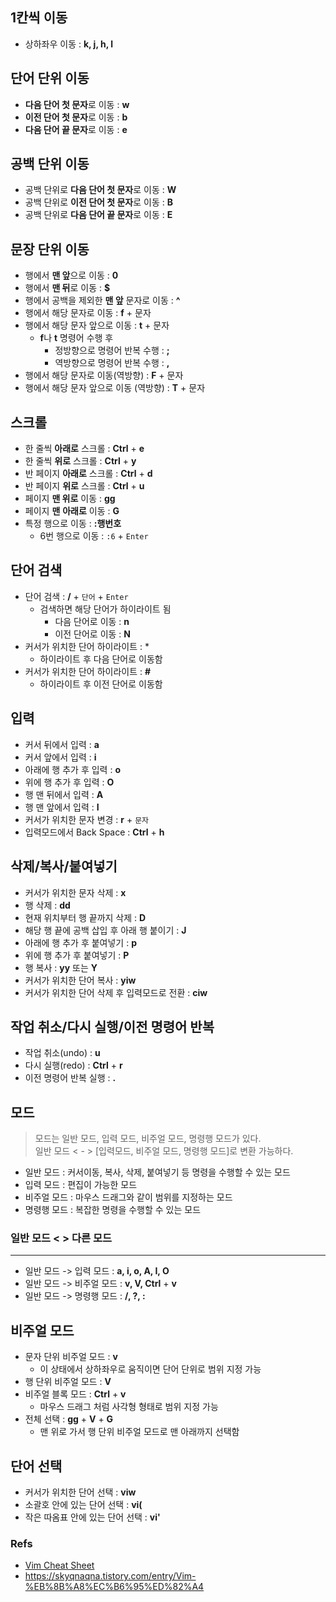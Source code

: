 1칸씩 이동
------

*   상하좌우 이동 : **k, j, h, l**

단어 단위 이동
--------

*   **다음 단어 첫 문자**로 이동 : **w**
*   **이전 단어 첫 문자**로 이동 : **b**
*   **다음 단어 끝 문자**로 이동 : **e**

공백 단위 이동
--------

*   공백 단위로 **다음 단어 첫 문자**로 이동 : **W**
*   공백 단위로 **이전 단어 첫 문자**로 이동 : **B**
*   공백 단위로 **다음 단어 끝 문자**로 이동 : **E**

문장 단위 이동
--------

*   행에서 **맨 앞**으로 이동 : **0**
*   행에서 **맨 뒤**로 이동 : **$**
*   행에서 공백을 제외한 **맨 앞** 문자로 이동 : **^**
*   행에서 해당 문자로 이동 : **f** + 문자
*   행에서 해당 문자 앞으로 이동 : **t** + 문자
    *   **f**나 **t** 명령어 수행 후
        *   정방향으로 명령어 반복 수행 : **;**
        *   역방향으로 명령어 반복 수행 : **,**
*   행에서 해당 문자로 이동(역방향) : **F** + 문자
*   행에서 해당 문자 앞으로 이동 (역방향) : **T** + 문자

스크롤
---

*   한 줄씩 **아래로** 스크롤 : **Ctrl** + **e**
*   한 줄씩 **위로** 스크롤 : **Ctrl** + **y**
*   반 페이지 **아래로** 스크롤 : **Ctrl** + **d**
*   반 페이지 **위로** 스크롤 : **Ctrl** + **u**
*   페이지 **맨 위로** 이동 : **gg**
*   페이지 **맨** **아래로** 이동 : **G**
*   특정 행으로 이동 : **:행번호**
    *   6번 행으로 이동 : `:6` + `Enter`

단어 검색
-----

*   단어 검색 : **/** + `단어` + `Enter`
    *   검색하면 해당 단어가 하이라이트 됨
        *   다음 단어로 이동 : **n**
        *   이전 단어로 이동 : **N**
*   커서가 위치한 단어 하이라이트 : \*
    *   하이라이트 후 다음 단어로 이동함
*   커서가 위치한 단어 하이라이트 : **#**
    *   하이라이트 후 이전 단어로 이동함

입력
--

*   커서 뒤에서 입력 : **a**
*   커서 앞에서 입력 : **i**
*   아래에 행 추가 후 입력 : **o**
*   위에 행 추가 후 입력 : **O**
*   행 맨 뒤에서 입력 : **A**
*   행 맨 앞에서 입력 : **I**
*   커서가 위치한 문자 변경 : **r** + `문자`
*   입력모드에서 Back Space : **Ctrl** + **h**

삭제/복사/붙여넣기
----------

*   커서가 위치한 문자 삭제 : **x**
*   행 삭제 : **dd**
*   현재 위치부터 행 끝까지 삭제 : **D**
*   해당 행 끝에 공백 삽입 후 아래 행 붙이기 : **J**
*   아래에 행 추가 후 붙여넣기 : **p**
*   위에 행 추가 후 붙여넣기 : **P**
*   행 복사 : **yy** 또는 **Y**
*   커서가 위치한 단어 복사 : **yiw**
*   커서가 위치한 단어 삭제 후 입력모드로 전환 : **ciw**

작업 취소/다시 실행/이전 명령어 반복
---------------------

*   작업 취소(undo) : **u**
*   다시 실행(redo) : **Ctrl** + **r**
*   이전 명령어 반복 실행 : **.**

모드
--

> 모드는 일반 모드, 입력 모드, 비주얼 모드, 명령행 모드가 있다.  
> 일반 모드 < - > \[입력모드, 비주얼 모드, 명령행 모드\]로 변환 가능하다.

*   일반 모드 : 커서이동, 복사, 삭제, 붙여넣기 등 명령을 수행할 수 있는 모드
*   입력 모드 : 편집이 가능한 모드
*   비주얼 모드 : 마우스 드래그와 같이 범위를 지정하는 모드
*   명령행 모드 : 복잡한 명령을 수행할 수 있는 모드

### 일반 모드 < > 다른 모드
---------------

*   일반 모드 -> 입력 모드 : **a, i, o, A, I, O**
*   일반 모드 -> 비주얼 모드 : **v, V, Ctrl** + **v**
*   일반 모드 -> 명령행 모드 : **/, ?, :**

비주얼 모드
------

*   문자 단위 비주얼 모드 : **v**
    *   이 상태에서 상하좌우로 움직이면 단어 단위로 범위 지정 가능
*   행 단위 비주얼 모드 : **V**
*   비주얼 블록 모드 : **Ctrl** + **v**
    *   마우스 드래그 처럼 사각형 형태로 범위 지정 가능
*   전체 선택 : **gg** + **V** + **G**
    *   맨 위로 가서 행 단위 비주얼 모드로 맨 아래까지 선택함

단어 선택
-----

*   커서가 위치한 단어 선택 : **viw**
*   소괄호 안에 있는 단어 선택 : **vi(**
*   작은 따옴표 안에 있는 단어 선택 : **vi'**

### Refs

* [Vim Cheat Sheet](https://vim.rtorr.com/lang/ko)
* https://skyqnaqna.tistory.com/entry/Vim-%EB%8B%A8%EC%B6%95%ED%82%A4
